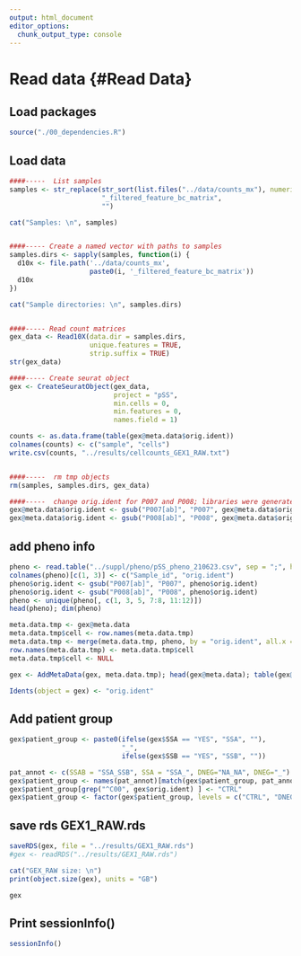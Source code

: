 ```yaml
---
output: html_document
editor_options: 
  chunk_output_type: console
---
```

# Read data {#Read Data}
## Load packages

```r

source("./00_dependencies.R")

```


## Load data

```r

####-----  List samples
samples <- str_replace(str_sort(list.files("../data/counts_mx"), numeric = TRUE),
                       "_filtered_feature_bc_matrix",
                       "")

cat("Samples: \n", samples)


####----- Create a named vector with paths to samples
samples.dirs <- sapply(samples, function(i) {
  d10x <- file.path('../data/counts_mx',
                    paste0(i, '_filtered_feature_bc_matrix'))
  d10x
})

cat("Sample directories: \n", samples.dirs)


####----- Read count matrices
gex_data <- Read10X(data.dir = samples.dirs,
                    unique.features = TRUE,
                    strip.suffix = TRUE)
str(gex_data)

####----- Create seurat object
gex <- CreateSeuratObject(gex_data, 
                          project = "pSS",
                          min.cells = 0,
                          min.features = 0,
                          names.field = 1)

counts <- as.data.frame(table(gex@meta.data$orig.ident))
colnames(counts) <- c("sample", "cells")
write.csv(counts, "../results/cellcounts_GEX1_RAW.txt")


####-----  rm tmp objects
rm(samples, samples.dirs, gex_data)

####-----  change orig.ident for P007 and P008; libraries were generated and sequenced twice
gex@meta.data$orig.ident <- gsub("P007[ab]", "P007", gex@meta.data$orig.ident)
gex@meta.data$orig.ident <- gsub("P008[ab]", "P008", gex@meta.data$orig.ident)

```


## add pheno info

```r

pheno <- read.table("../suppl/pheno/pSS_pheno_210623.csv", sep = ";", header = TRUE)
colnames(pheno)[c(1, 3)] <- c("Sample_id", "orig.ident")
pheno$orig.ident <- gsub("P007[ab]", "P007", pheno$orig.ident)
pheno$orig.ident <- gsub("P008[ab]", "P008", pheno$orig.ident)
pheno <- unique(pheno[, c(1, 3, 5, 7:8, 11:12)])
head(pheno); dim(pheno)

meta.data.tmp <- gex@meta.data
meta.data.tmp$cell <- row.names(meta.data.tmp)
meta.data.tmp <- merge(meta.data.tmp, pheno, by = "orig.ident", all.x = TRUE)
row.names(meta.data.tmp) <- meta.data.tmp$cell
meta.data.tmp$cell <- NULL

gex <- AddMetaData(gex, meta.data.tmp); head(gex@meta.data); table(gex@meta.data$orig.ident)

Idents(object = gex) <- "orig.ident"


```


## Add patient group

```r

gex$patient_group <- paste0(ifelse(gex$SSA == "YES", "SSA", ""), 
                            "_", 
                            ifelse(gex$SSB == "YES", "SSB", ""))

pat_annot <- c(SSAB = "SSA_SSB", SSA = "SSA_", DNEG="NA_NA", DNEG="_")
gex$patient_group <- names(pat_annot)[match(gex$patient_group, pat_annot)]
gex$patient_group[grep("^C00", gex$orig.ident) ] <- "CTRL"
gex$patient_group <- factor(gex$patient_group, levels = c("CTRL", "DNEG", "SSA", "SSAB"))

```


## save rds GEX1_RAW.rds

```r

saveRDS(gex, file = "../results/GEX1_RAW.rds")
#gex <- readRDS("../results/GEX1_RAW.rds")

cat("GEX_RAW size: \n")
print(object.size(gex), units = "GB")

gex

```


## Print sessionInfo()

```r

sessionInfo()

```


